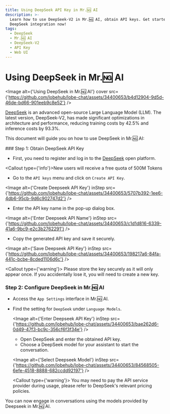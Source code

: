 ```yaml
---
title: Using DeepSeek API Key in Mr.🆖 AI
description: >-
  Learn how to use DeepSeek-V2 in Mr.🆖 AI, obtain API keys. Get started with
  DeepSeek integration now!
tags:
  - DeepSeek
  - Mr.🆖 AI
  - DeepSeek-V2
  - API Key
  - Web UI
---
```


# Using DeepSeek in Mr.🆖 AI

<Image
  alt={'Using DeepSeek in Mr.🆖 AI'}
  cover
  src={'https://github.com/lobehub/lobe-chat/assets/34400653/b4d12904-9d5d-46de-bd66-901eeb9c8e52'}
/>

[DeepSeek](https://www.deepseek.com/) is an advanced open-source Large Language Model (LLM). The latest version, DeepSeek-V2, has made significant optimizations in architecture and performance, reducing training costs by 42.5% and inference costs by 93.3%.

This document will guide you on how to use DeepSeek in Mr.🆖 AI:

<Steps>
  ### Step 1: Obtain DeepSeek API Key

  - First, you need to register and log in to the [DeepSeek](https://platform.deepseek.com/) open platform.

  <Callout type={'info'}>New users will receive a free quota of 500M Tokens</Callout>

  - Go to the `API keys` menu and click on `Create API Key`.

  <Image alt={'Create Deepseek API Key'} inStep src={'https://github.com/lobehub/lobe-chat/assets/34400653/5707b392-1ee6-4db6-95cb-9d6c902747d2'} />

  - Enter the API key name in the pop-up dialog box.

  <Image alt={'Enter Deepseek API Name'} inStep src={'https://github.com/lobehub/lobe-chat/assets/34400653/c1d1d816-6339-41a6-9bc9-e2c3b2762291'} />

  - Copy the generated API key and save it securely.

  <Image alt={'Save Deepseek API Key'} inStep src={'https://github.com/lobehub/lobe-chat/assets/34400653/198217a6-84fa-441c-bcbe-8cded1106d6c'} />

  <Callout type={'warning'}>
    Please store the key securely as it will only appear once. If you accidentally lose it, you will
    need to create a new key.
  </Callout>


### Step 2: Configure DeepSeek in Mr.🆖 AI

- Access the `App Settings` interface in Mr.🆖 AI.
- Find the setting for `DeepSeek` under `Language Models`.

  <Image alt={'Enter Deepseek API Key'} inStep src={'https://github.com/lobehub/lobe-chat/assets/34400653/bae262d6-0d49-47f3-bc9c-356cf6f3f34e'} />

  - Open DeepSeek and enter the obtained API key.
  - Choose a DeepSeek model for your assistant to start the conversation.

  <Image alt={'Select Deepseek Model'} inStep src={'https://github.com/lobehub/lobe-chat/assets/34400653/84568505-6efe-4518-8888-682ccdd92197'} />

  <Callout type={'warning'}>
    You may need to pay the API service provider during usage, please refer to DeepSeek's relevant
    pricing policies.
  </Callout>
</Steps>

You can now engage in conversations using the models provided by Deepseek in Mr.🆖 AI.
